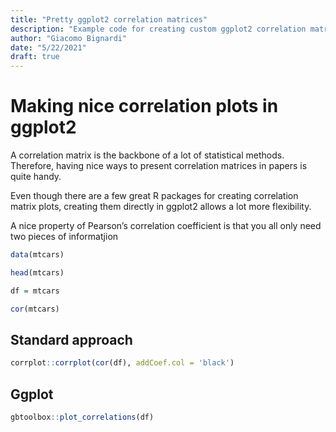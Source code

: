 ```yaml
---
title: "Pretty ggplot2 correlation matrices"
description: "Example code for creating custom ggplot2 correlation matrices"
author: "Giacomo Bignardi"
date: "5/22/2021"
draft: true
---
```


# Making nice correlation plots in ggplot2

A correlation matrix is the backbone of a lot of statistical methods. Therefore, having nice ways to present correlation matrices in papers is quite handy.

Even though there are a few great R packages for creating correlation matrix plots, creating them directly in ggplot2 allows a lot more flexibility.

A nice property of Pearson's correlation coefficient is that you all only need two pieces of informatjion

```r

data(mtcars)

head(mtcars)

df = mtcars

cor(mtcars)
```

## Standard approach

```r
corrplot::corrplot(cor(df), addCoef.col = 'black')

```

## Ggplot

```r

gbtoolbox::plot_correlations(df)
```
